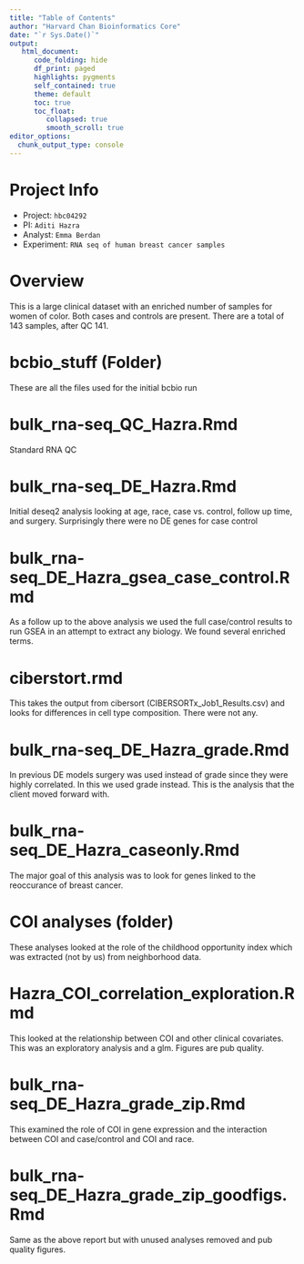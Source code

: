 ```yaml
---
title: "Table of Contents"
author: "Harvard Chan Bioinformatics Core"
date: "`r Sys.Date()`"
output:
   html_document:
      code_folding: hide
      df_print: paged
      highlights: pygments
      self_contained: true
      theme: default
      toc: true
      toc_float:
         collapsed: true
         smooth_scroll: true
editor_options: 
  chunk_output_type: console
---
```




# Project Info

-   Project: `hbc04292`
-   PI: `Aditi Hazra`
-   Analyst: `Emma Berdan`
-   Experiment: `RNA seq of human breast cancer samples`


# Overview 

This is a large clinical dataset with an enriched number of samples for women of color. Both cases and controls are present. There are a total of 143 samples, after QC 141.

# bcbio_stuff (Folder)

These are all the files used for the initial bcbio run

# bulk_rna-seq_QC_Hazra.Rmd

Standard RNA QC

# bulk_rna-seq_DE_Hazra.Rmd

Initial deseq2 analysis looking at age, race, case vs. control, follow up time, and surgery. Surprisingly there were no DE genes for case control

# bulk_rna-seq_DE_Hazra_gsea_case_control.Rmd

As a follow up to the above analysis we used the full case/control results to run GSEA in an attempt to extract any biology. We found several enriched terms. 


# ciberstort.rmd

This takes the output from cibersort (CIBERSORTx_Job1_Results.csv) and looks for differences in cell type composition.
There were not any.

# bulk_rna-seq_DE_Hazra_grade.Rmd

In previous DE models surgery was used instead of grade since they were highly correlated. In this we used grade instead. This is the analysis that the client moved forward with.

# bulk_rna-seq_DE_Hazra_caseonly.Rmd

The major goal of this analysis was to look for genes linked to the reoccurance of breast cancer.

# COI analyses (folder)

These analyses looked at the role of the childhood opportunity index which was extracted (not by us) from neighborhood data.

# Hazra_COI_correlation_exploration.Rmd

This looked at the relationship between COI and other clinical covariates. This was an exploratory analysis and a glm. Figures are pub quality.

# bulk_rna-seq_DE_Hazra_grade_zip.Rmd

This examined the role of COI in gene expression and the interaction between COI and case/control and COI and race.

# bulk_rna-seq_DE_Hazra_grade_zip_goodfigs.Rmd

Same as the above report but with unused analyses removed and pub quality figures.
